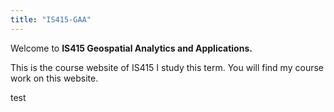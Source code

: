 ```yaml
---
title: "IS415-GAA"
---
```


Welcome to **IS415 Geospatial Analytics and Applications.**

This is the course website of IS415 I study this term. You will find my course work on this website.

test
